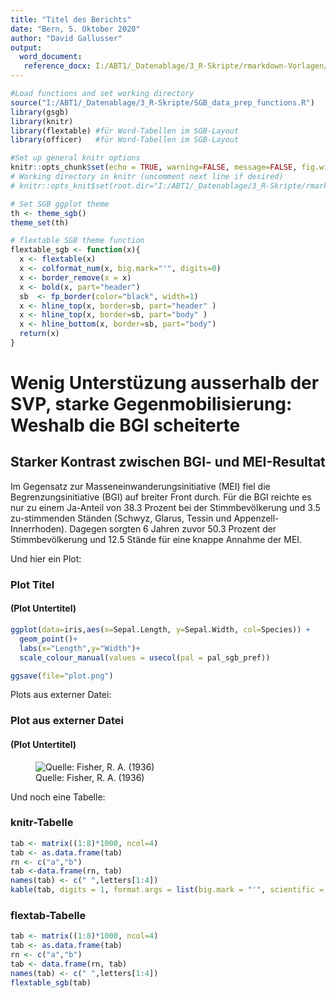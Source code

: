 ```yaml
---
title: "Titel des Berichts"
date: "Bern, 5. Oktober 2020"
author: "David Gallusser"
output: 
  word_document:
   reference_docx: I:/ABT1/_Datenablage/3_R-Skripte/rmarkdown-Vorlagen/reference-sgb.docx
---
```


<!-- # Heading 1 is for section titles -->
<!-- ## Heading 2 is for subsection titles -->
<!-- ### Heading 3 is for figure titles -->
<!-- #### Heading 4 is for figure subtitles -->
<!-- [For Links](http://www.sgb.ch) -->

```r
#Load functions and set working directory
source("I:/ABT1/_Datenablage/3_R-Skripte/SGB_data_prep_functions.R")
library(gsgb)
library(knitr)
library(flextable) #für Word-Tabellen im SGB-Layout
library(officer)   #für Word-Tabellen im SGB-Layout

#Set up general knitr options
knitr::opts_chunk$set(echo = TRUE, warning=FALSE, message=FALSE, fig.width=3.5, fig.height=2.5, dpi=600)
# Working directory in knitr (uncomment next line if desired)
# knitr::opts_knit$set(root.dir="I:/ABT1/_Datenablage/3_R-Skripte/rmarkdown-Vorlagen")

# Set SGB ggplot theme
th <- theme_sgb()
theme_set(th)

# flextable SGB theme function
flextable_sgb <- function(x){
  x <- flextable(x)
  x <- colformat_num(x, big.mark="'", digits=0)
  x <- border_remove(x = x) 
  x <- bold(x, part="header")
  sb  <- fp_border(color="black", width=1)
  x <- hline_top(x, border=sb, part="header" )
  x <- hline_top(x, border=sb, part="body" )
  x <- hline_bottom(x, border=sb, part="body")
  return(x)
}
```

# Wenig Unterstüzung ausserhalb der SVP, starke Gegenmobilisierung: Weshalb die BGI scheiterte

## Starker Kontrast zwischen BGI- und MEI-Resultat

Im Gegensatz zur Masseneinwanderungsinitiative (MEI) fiel die Begrenzungsinitiative (BGI) auf breiter Front durch. Für die BGI reichte es nur zu einem Ja-Anteil von 38.3 Prozent bei der Stimmbevölkerung und 3.5 zu-stimmenden Ständen (Schwyz, Glarus, Tessin und Appenzell-Innerrhoden). Dagegen sorgten 6 Jahren zuvor 50.3 Prozent der Stimmbevölkerung und 12.5 Stände für eine knappe Annahme der MEI. 

Und hier ein Plot: 

### Plot Titel
#### (Plot Untertitel)
```r
ggplot(data=iris,aes(x=Sepal.Length, y=Sepal.Width, col=Species)) + 
  geom_point()+
  labs(x="Length",y="Width")+
  scale_colour_manual(values = usecol(pal = pal_sgb_pref))

ggsave(file="plot.png")
```

Plots aus externer Datei:

### Plot aus externer Datei
#### (Plot Untertitel)
![Quelle: Fisher, R. A. (1936)](plot.png) 

Und noch eine Tabelle:

### knitr-Tabelle
```r
tab <- matrix((1:8)*1000, ncol=4)
tab <- as.data.frame(tab)
rn <- c("a","b")
tab <-data.frame(rn, tab)
names(tab) <- c(" ",letters[1:4])
kable(tab, digits = 1, format.args = list(big.mark = "'", scientific = FALSE))
```


### flextab-Tabelle 
```r
tab <- matrix((1:8)*1000, ncol=4)
tab <- as.data.frame(tab)
rn <- c("a","b")
tab <- data.frame(rn, tab)
names(tab) <- c(" ",letters[1:4])
flextable_sgb(tab)
```
